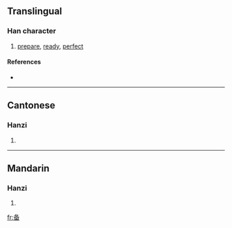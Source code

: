 {{see|備}}
==Translingual==

===Han character===
{{Han char|rn=34|rad=夂|as=05|sn=8|four=|canj=竹水田 (HEW)}}

# [[prepare]], [[ready]], [[perfect]]

====References====
* {{Han ref|kx=0244.231|dkj=15347|hdz=20869.030|uh=5907|ud=22791}}

----

==Cantonese==

===Hanzi===
{{yue-hanzi|jyut=|y=bei6}}

# {{defn|Cantonese}}

----

==Mandarin==

===Hanzi===
{{cmn-hanzi|tra=備|pin=[[bèi]] ([[bei4]])|wg=pei<sup>4</sup>}}

# {{defn|Mandarin}}

[[fr:备]]